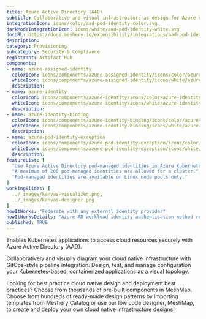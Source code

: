 ```yaml
---
title: Azure Active Directory (AAD)
subtitle: Collaborative and visual infrastructure as design for Azure Active Directory (AAD)
integrationIcon: icons/color/aad-pod-identity-color.svg
darkModeIntegrationIcon: icons/white/aad-pod-identity-white.svg
docURL: https://docs.meshery.io/extensibility/integrations/aad-pod-identity
description: 
category: Provisioning
subcategory: Security & Compliance
registrant: Artifact Hub
components: 
- name: azure-assigned-identity
  colorIcon: icons/components/azure-assigned-identity/icons/color/azure-assigned-identity-color.svg
  whiteIcon: icons/components/azure-assigned-identity/icons/white/azure-assigned-identity-white.svg
  description: 
- name: azure-identity
  colorIcon: icons/components/azure-identity/icons/color/azure-identity-color.svg
  whiteIcon: icons/components/azure-identity/icons/white/azure-identity-white.svg
  description: 
- name: azure-identity-binding
  colorIcon: icons/components/azure-identity-binding/icons/color/azure-identity-binding-color.svg
  whiteIcon: icons/components/azure-identity-binding/icons/white/azure-identity-binding-white.svg
  description: 
- name: azure-pod-identity-exception
  colorIcon: icons/components/azure-pod-identity-exception/icons/color/azure-pod-identity-exception-color.svg
  whiteIcon: icons/components/azure-pod-identity-exception/icons/white/azure-pod-identity-exception-white.svg
  description: 
featureList: [
  "Use Azure Active Directory pod-managed identities in Azure Kubernetes Service.",
  "A maximum of 200 pod-managed identities are allowed for a cluster.",
  "Pod-managed identities are available on Linux node pools only."
]
workingSlides: [
  ../_images/kanvas-visualizer.png,
  ../_images/kanvas-designer.png
]
howItWorks: "Federate with any external identity provider"
howItWorksDetails: "Azure AD workload identity authentication method replaces pod-managed identity, which integrates with the Kubernetes native capabilities to federate with any external identity providers on behalf of the application."
published: TRUE
---
```

<p>
Enables Kubernetes applications to access cloud resources securely with Azure Active Directory (AAD).
</p>
<p>
    Collaboratively and visually diagram your cloud native infrastructure with GitOps-style pipeline integration. Design, test, and manage configuration your Kubernetes-based, containerized applications as a visual topology.
</p>
<p>
    Looking for best practice cloud native design and deployment best practices? Choose from thousands of pre-built components in MeshMap. Choose from hundreds of ready-made design patterns by importing templates from Meshery Catalog or use our low code designer, MeshMap, to create and deploy your own cloud native infrastructure designs.
</p>
